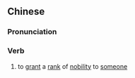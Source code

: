 {{also|赐爵}}
==Chinese==
{{zh-forms|s=赐爵}}

===Pronunciation===
{{zh-pron
|m=賜jué
|cat=v
}}

===Verb===
{{zh-verb}}

# {{lb|zh|archaic}} to [[grant]] a [[rank]] of [[nobility]] to [[someone]]